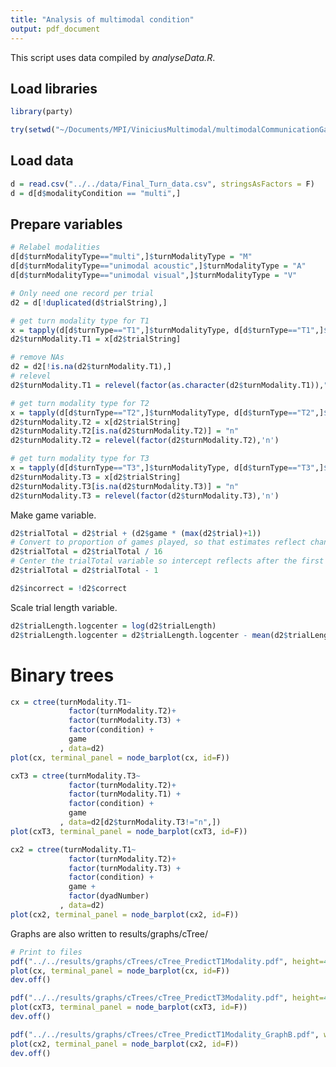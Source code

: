 ```yaml
---
title: "Analysis of multimodal condition"
output: pdf_document
---
```


This script uses data compiled by *analyseData.R*.

## Load libraries

```r
library(party)
```

```r
try(setwd("~/Documents/MPI/ViniciusMultimodal/multimodalCommunicationGame/experiment/analysis/R/"))
```

## Load data

```r
d = read.csv("../../data/Final_Turn_data.csv", stringsAsFactors = F)
d = d[d$modalityCondition == "multi",]
```

## Prepare variables

```r
# Relabel modalities
d[d$turnModalityType=="multi",]$turnModalityType = "M"
d[d$turnModalityType=="unimodal acoustic",]$turnModalityType = "A"
d[d$turnModalityType=="unimodal visual",]$turnModalityType = "V"

# Only need one record per trial
d2 = d[!duplicated(d$trialString),]

# get turn modality type for T1
x = tapply(d[d$turnType=="T1",]$turnModalityType, d[d$turnType=="T1",]$trialString,head,n=1)
d2$turnModality.T1 = x[d2$trialString]

# remove NAs
d2 = d2[!is.na(d2$turnModality.T1),]
# relevel
d2$turnModality.T1 = relevel(factor(as.character(d2$turnModality.T1)),"V")

# get turn modality type for T2
x = tapply(d[d$turnType=="T2",]$turnModalityType, d[d$turnType=="T2",]$trialString,head,n=1)
d2$turnModality.T2 = x[d2$trialString]
d2$turnModality.T2[is.na(d2$turnModality.T2)] = "n"
d2$turnModality.T2 = relevel(factor(d2$turnModality.T2),'n')

# get turn modality type for T3
x = tapply(d[d$turnType=="T3",]$turnModalityType, d[d$turnType=="T3",]$trialString,head,n=1)
d2$turnModality.T3 = x[d2$trialString]
d2$turnModality.T3[is.na(d2$turnModality.T3)] = "n"
d2$turnModality.T3 = relevel(factor(d2$turnModality.T3),'n')

```

Make game variable.

```r

d2$trialTotal = d2$trial + (d2$game * (max(d2$trial)+1))
# Convert to proportion of games played, so that estimates reflect change per game.
d2$trialTotal = d2$trialTotal / 16
# Center the trialTotal variable so intercept reflects after the first game
d2$trialTotal = d2$trialTotal - 1

d2$incorrect = !d2$correct

```

Scale trial length variable.

```r

d2$trialLength.logcenter = log(d2$trialLength)
d2$trialLength.logcenter = d2$trialLength.logcenter - mean(d2$trialLength.logcenter)
```

# Binary trees


```r
cx = ctree(turnModality.T1~ 
             factor(turnModality.T2)+
             factor(turnModality.T3) + 
             factor(condition) +
             game
           , data=d2)
plot(cx, terminal_panel = node_barplot(cx, id=F))

```
\newpage
```r
cxT3 = ctree(turnModality.T3~ 
             factor(turnModality.T2)+
             factor(turnModality.T1) + 
             factor(condition) +
             game
           , data=d2[d2$turnModality.T3!="n",])
plot(cxT3, terminal_panel = node_barplot(cxT3, id=F))

```
\newpage
```r
cx2 = ctree(turnModality.T1~ 
             factor(turnModality.T2)+
             factor(turnModality.T3) + 
             factor(condition) +
             game +
             factor(dyadNumber)
           , data=d2)
plot(cx2, terminal_panel = node_barplot(cx2, id=F))

```

Graphs are also written to results/graphs/cTree/

```r
# Print to files
pdf("../../results/graphs/cTrees/cTree_PredictT1Modality.pdf", height=4)
plot(cx, terminal_panel = node_barplot(cx, id=F))
dev.off()

pdf("../../results/graphs/cTrees/cTree_PredictT3Modality.pdf", height=4)
plot(cxT3, terminal_panel = node_barplot(cxT3, id=F))
dev.off()

pdf("../../results/graphs/cTrees/cTree_PredictT1Modality_GraphB.pdf", width=12)
plot(cx2, terminal_panel = node_barplot(cx2, id=F))
dev.off()

```

